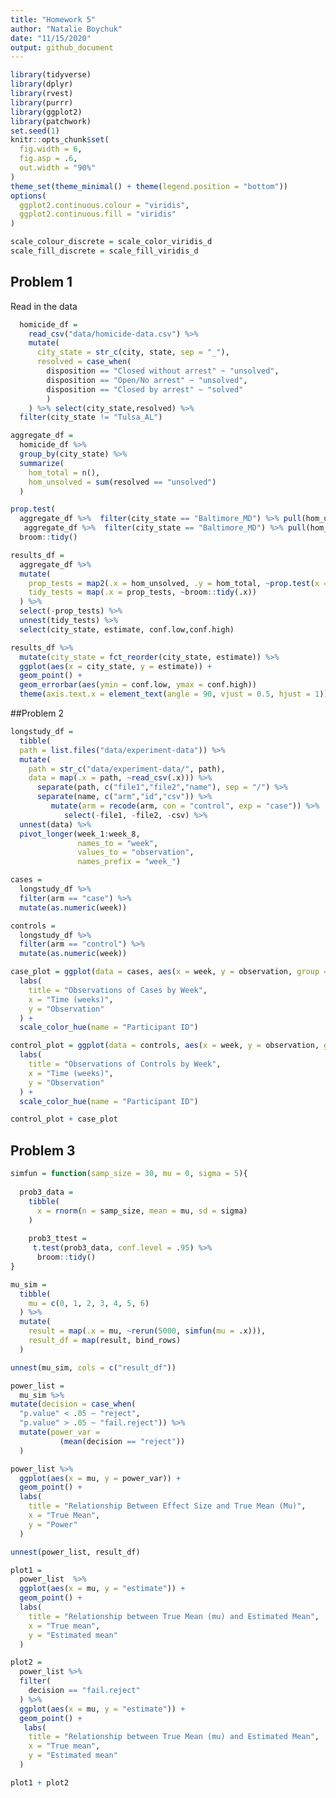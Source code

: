 ```yaml
---
title: "Homework 5"
author: "Natalie Boychuk"
date: "11/15/2020"
output: github_document 
---
```


```r
library(tidyverse)
library(dplyr)
library(rvest)
library(purrr)
library(ggplot2)
library(patchwork)
set.seed(1)
knitr::opts_chunk$set(
  fig.width = 6,
  fig.asp = .6,
  out.width = "90%"
)
theme_set(theme_minimal() + theme(legend.position = "bottom"))
options(
  ggplot2.continuous.colour = "viridis",
  ggplot2.continuous.fill = "viridis"
)

scale_colour_discrete = scale_color_viridis_d
scale_fill_discrete = scale_fill_viridis_d

```

## Problem 1 
Read in the data 
```r
  homicide_df = 
    read_csv("data/homicide-data.csv") %>% 
    mutate(
      city_state = str_c(city, state, sep = "_"),
      resolved = case_when(
        disposition == "Closed without arrest" ~ "unsolved",
        disposition == "Open/No arrest" ~ "unsolved",
        disposition == "Closed by arrest" ~ "solved"
        )
    ) %>% select(city_state,resolved) %>% 
  filter(city_state != "Tulsa_AL")

```

```r
aggregate_df = 
  homicide_df %>% 
  group_by(city_state) %>% 
  summarize(
    hom_total = n(),
    hom_unsolved = sum(resolved == "unsolved")
  ) 
```

```r
prop.test(
  aggregate_df %>%  filter(city_state == "Baltimore_MD") %>% pull(hom_unsolved),
   aggregate_df %>%  filter(city_state == "Baltimore_MD") %>% pull(hom_total)) %>% 
  broom::tidy()

```

```r
results_df = 
  aggregate_df %>% 
  mutate(
    prop_tests = map2(.x = hom_unsolved, .y = hom_total, ~prop.test(x = .x, n = .y)),
    tidy_tests = map(.x = prop_tests, ~broom::tidy(.x))
  ) %>% 
  select(-prop_tests) %>% 
  unnest(tidy_tests) %>% 
  select(city_state, estimate, conf.low,conf.high)
```

```r
results_df %>% 
  mutate(city_state = fct_reorder(city_state, estimate)) %>% 
  ggplot(aes(x = city_state, y = estimate)) +
  geom_point() + 
  geom_errorbar(aes(ymin = conf.low, ymax = conf.high))
  theme(axis.text.x = element_text(angle = 90, vjust = 0.5, hjust = 1))

```

##Problem 2 

```r
longstudy_df = 
  tibble(
  path = list.files("data/experiment-data")) %>% 
  mutate(
    path = str_c("data/experiment-data/", path),
    data = map(.x = path, ~read_csv(.x))) %>% 
      separate(path, c("file1","file2","name"), sep = "/") %>% 
      separate(name, c("arm","id","csv")) %>% 
         mutate(arm = recode(arm, con = "control", exp = "case")) %>% 
            select(-file1, -file2, -csv) %>% 
  unnest(data) %>% 
  pivot_longer(week_1:week_8,
               names_to = "week",
               values_to = "observation",
               names_prefix = "week_")

```

```r
cases = 
  longstudy_df %>% 
  filter(arm == "case") %>% 
  mutate(as.numeric(week))

controls = 
  longstudy_df %>%
  filter(arm == "control") %>% 
  mutate(as.numeric(week))

case_plot = ggplot(data = cases, aes(x = week, y = observation, group = id)) + geom_line(aes(color = id)) + 
  labs(
    title = "Observations of Cases by Week",
    x = "Time (weeks)",
    y = "Observation"
  ) + 
  scale_color_hue(name = "Participant ID")

control_plot = ggplot(data = controls, aes(x = week, y = observation, group = id)) + geom_line(aes(color = id)) + 
  labs(
    title = "Observations of Controls by Week",
    x = "Time (weeks)",
    y = "Observation"
  ) + 
  scale_color_hue(name = "Participant ID")

control_plot + case_plot

```

## Problem 3 

```r

simfun = function(samp_size = 30, mu = 0, sigma = 5){
  
  prob3_data = 
    tibble(
      x = rnorm(n = samp_size, mean = mu, sd = sigma)
    ) 
  
    prob3_ttest = 
     t.test(prob3_data, conf.level = .95) %>% 
      broom::tidy()
}

```

```r
mu_sim =
  tibble(
    mu = c(0, 1, 2, 3, 4, 5, 6)
  ) %>% 
  mutate(
    result = map(.x = mu, ~rerun(5000, simfun(mu = .x))),
    result_df = map(result, bind_rows)
  ) 
```

```r
unnest(mu_sim, cols = c("result_df"))

power_list = 
  mu_sim %>% 
mutate(decision = case_when(
  "p.value" < .05 ~ "reject",
  "p.value" > .05 ~ "fail.reject")) %>% 
  mutate(power_var = 
           (mean(decision == "reject"))
  ) 

```

```r
power_list %>% 
  ggplot(aes(x = mu, y = power_var)) +
  geom_point() + 
  labs(
    title = "Relationship Between Effect Size and True Mean (Mu)",
    x = "True Mean", 
    y = "Power"
  )
```

```r
unnest(power_list, result_df)

plot1 = 
  power_list  %>% 
  ggplot(aes(x = mu, y = "estimate")) + 
  geom_point() + 
  labs(
    title = "Relationship between True Mean (mu) and Estimated Mean",
    x = "True mean",
    y = "Estimated mean"
  )

plot2 = 
  power_list %>% 
  filter(
    decision == "fail.reject"
  ) %>% 
  ggplot(aes(x = mu, y = "estimate")) + 
  geom_point() + 
   labs(
    title = "Relationship between True Mean (mu) and Estimated Mean",
    x = "True mean",
    y = "Estimated mean"
  )

plot1 + plot2

```




